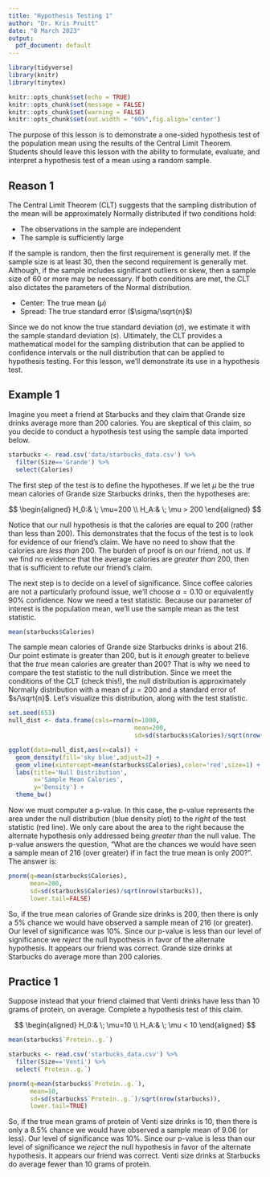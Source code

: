 ```yaml
---
title: "Hypothesis Testing 1"
author: "Dr. Kris Pruitt"
date: "8 March 2023"
output:
  pdf_document: default
---
```


```r
library(tidyverse)
library(knitr)
library(tinytex)

knitr::opts_chunk$set(echo = TRUE)
knitr::opts_chunk$set(message = FALSE)
knitr::opts_chunk$set(warning = FALSE)
knitr::opts_chunk$set(out.width = "60%",fig.align='center')
```

The purpose of this lesson is to demonstrate a one-sided hypothesis test of the population mean using the results of the Central Limit Theorem. Students should leave this lesson with the ability to formulate, evaluate, and interpret a hypothesis test of a mean using a random sample.


## Reason 1

The Central Limit Theorem (CLT) suggests that the sampling distribution of the mean will be approximately Normally distributed if two conditions hold:

* The observations in the sample are independent
* The sample is sufficiently large

If the sample is random, then the first requirement is generally met. If the sample size is at least 30, then the second requirement is generally met. Although, if the sample includes significant outliers or skew, then a sample size of 60 or more may be necessary. If both conditions are met, the CLT also dictates the parameters of the Normal distribution.

* Center: The true mean ($\mu$)
* Spread: The true standard error ($\sigma/\sqrt{n}$)

Since we do not know the true standard deviation ($\sigma$), we estimate it with the sample standard deviation ($s$). Ultimately, the CLT provides a mathematical model for the sampling distribution that can be applied to confidence intervals or the null distribution that can be applied to hypothesis testing. For this lesson, we'll demonstrate its use in a hypothesis test.

## Example 1

Imagine you meet a friend at Starbucks and they claim that Grande size drinks average more than 200 calories. You are skeptical of this claim, so you decide to conduct a hypothesis test using the sample data imported below.

```r
starbucks <- read.csv('data/starbucks_data.csv') %>%
  filter(Size=='Grande') %>%
  select(Calories)
```

The first step of the test is to define the hypotheses. If we let $\mu$ be the true mean calories of Grande size Starbucks drinks, then the hypotheses are:

$$
\begin{aligned}
H_0:& \; \mu=200 \\
H_A:& \; \mu > 200
\end{aligned}
$$

Notice that our null hypothesis is that the calories are equal to 200 (rather than less than 200). This demonstrates that the focus of the test is to look for evidence of our friend's claim. We have no need to show that the calories are *less than* 200. The burden of proof is on our friend, not us. If we find no evidence that the average calories are *greater than* 200, then that is sufficient to refute our friend's claim.

The next step is to decide on a level of significance. Since coffee calories are not a particularly profound issue, we'll choose $\alpha=0.10$ or equivalently 90% confidence. Now we need a test statistic. Because our parameter of interest is the population mean, we'll use the sample mean as the test statistic.

```r
mean(starbucks$Calories)
```

The sample mean calories of Grande size Starbucks drinks is about 216. Our point estimate is greater than 200, but is it *enough* greater to believe that the *true* mean calories are greater than 200? That is why we need to compare the test statistic to the null distribution. Since we meet the conditions of the CLT (check this!), the null distribution is approximately Normally distribution with a mean of $\mu=200$ and a standard error of $s/\sqrt{n}$. Let's visualize this distribution, along with the test statistic.

```r
set.seed(653)
null_dist <- data.frame(cals=rnorm(n=1000,
                                   mean=200,
                                   sd=sd(starbucks$Calories)/sqrt(nrow(starbucks))))

ggplot(data=null_dist,aes(x=cals)) +
  geom_density(fill='sky blue',adjust=2) +
  geom_vline(xintercept=mean(starbucks$Calories),color='red',size=1) +
  labs(title='Null Distribution',
       x='Sample Mean Calories',
       y='Density') +
  theme_bw()
```

Now we must computer a p-value. In this case, the p-value represents the area under the null distribution (blue density plot) to the *right* of the test statistic (red line). We only care about the area to the right because the alternate hypothesis only addressed being *greater than* the null value. The p-value answers the question, "What are the chances we would have seen a sample mean of 216 (over greater) if in fact the true mean is only 200?". The answer is:

```r
pnorm(q=mean(starbucks$Calories),
      mean=200,
      sd=sd(starbucks$Calories)/sqrt(nrow(starbucks)),
      lower.tail=FALSE)
```

So, if the true mean calories of Grande size drinks is 200, then there is only a 5% chance we would have observed a sample mean of 216 (or greater). Our level of significance was 10%. Since our p-value is less than our level of significance we *reject* the null hypothesis in favor of the alternate hypothesis. It appears our friend was correct. Grande size drinks at Starbucks do average more than 200 calories.

## Practice 1

Suppose instead that your friend claimed that Venti drinks have less than 10 grams of protein, on average. Complete a hypothesis test of this claim.

$$
\begin{aligned}
H_0:& \; \mu=10 \\
H_A:& \; \mu < 10
\end{aligned}
$$

```r
mean(starbucks$`Protein..g.`)
```

```r
starbucks <- read.csv('starbucks_data.csv') %>%
  filter(Size=='Venti') %>%
  select(`Protein..g.`)

pnorm(q=mean(starbucks$`Protein..g.`),
      mean=10,
      sd=sd(starbucks$`Protein..g.`)/sqrt(nrow(starbucks)),
      lower.tail=TRUE)
```

So, if the true mean grams of protein of Venti size drinks is 10, then there is only a 8.5% chance we would have observed a sample mean of 9.06 (or less). Our level of significance was 10%. Since our p-value is less than our level of significance we *reject* the null hypothesis in favor of the alternate hypothesis. It appears our friend was correct. Venti size drinks at Starbucks do average fewer than 10 grams of protein.



